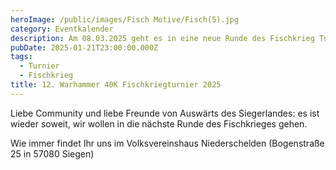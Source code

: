 ```yaml
---
heroImage: /public/images/Fisch Motive/Fisch(5).jpg
category: Eventkalender
description: Am 08.03.2025 geht es in eine neue Runde des Fischkrieg Turniers!
pubDate: 2025-01-21T23:00:00.000Z
tags:
  - Turnier
  - Fischkrieg
title: 12. Warhammer 40K Fischkriegturnier 2025
---
```


Liebe Community und liebe Freunde von Auswärts des Siegerlandes: es ist wieder soweit, wir wollen in die nächste Runde des Fischkrieges gehen.

Wie immer findet Ihr uns im  Volksvereinshaus Niederschelden (Bogenstraße 25 in 57080 Siegen)
